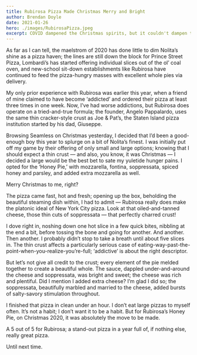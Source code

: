 ```yaml
---
title: Rubirosa Pizza Made Christmas Merry and Bright
author: Brendan Doyle
date: 2021-01-26
hero: ./images/RubirosaPizza.jpeg
excerpt: COVID dampened the Christmas spirits, but it couldn't dampen the Christmas pizza....
---
```

As far as I can tell, the maelstrom of 2020 has done little to dim Nolita’s shine as a pizza haven; the lines are still down the block for Prince Street Pizza, Lombardi’s has started offering individual slices out of the ol’ coal oven, and new-school sit-down establishments like Rubirosa have continued to feed the pizza-hungry masses with excellent whole pies via delivery.

My only prior experience with Rubirosa was earlier this year, when a friend of mine claimed to have become ‘addicted’ and ordered their pizza at least three times in one week. Now, I’ve had worse addictions, but Rubirosa does operate on a tried-and-true formula; the founder, Angelo Pappalardo, uses the same thin cracker-style crust as Joe & Pat’s, the Staten Island pizza institution started by his dad, Giuseppe.

Browsing Seamless on Christmas yesterday, I decided that I’d been a good-enough boy this year to splurge on a bit of Nolita’s finest. I was initially put off my game by their offering of only small and large options; knowing that I should expect a thin crust — and also, you know, it was Christmas — I decided a large would be the best bet to sate my yuletide hunger pains. I opted for the ‘Honey Pie,’ with mozzarella, fontina, soppressata, spiced honey and parsley, and added extra mozzarella as well.

Merry Christmas to me, right?

The pizza came fast, hot and fresh; opening up the box, beholding the beautiful steaming dish within, I had to admit — Rubirosa really does make the platonic ideal of New York City pizza. Look at that oiled-and-tanned cheese, those thin cuts of soppressata — that perfectly charred crust!

I dove right in, noshing down one hot slice in a few quick bites, nibbling at the end a bit, before tossing the bone and going for another. And another. Then another. I probably didn’t stop to take a breath until about five slices in. The thin crust affects a particularly serious case of eating-way-past-the-point-when-you-realize-you’re-full; ‘addictive’ is about the right descriptor.

But let’s not give all credit to the crust; every element of the pie melded together to create a beautiful whole. The sauce, dappled under-and-around the cheese and soppressata, was bright and sweet; the cheese was rich and plentiful. Did I mention I added extra cheese? I’m glad I did so; the soppressata, beautifully marbled and married to the cheese, added bursts of salty-savory stimulation throughout.

I finished that pizza in clean under an hour. I don’t eat large pizzas to myself often. It’s not a habit; I don’t want it to be a habit. But for Rubirosa’s Honey Pie, on Christmas 2020, it was absolutely the move to be made.

A 5 out of 5 for Rubirosa; a stand-out pizza in a year full of, if nothing else, really great pizza.

Until next time.